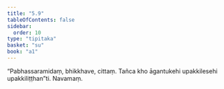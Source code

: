 ```yaml
---
title: "5.9"
tableOfContents: false
sidebar:
  order: 10
type: "tipitaka"
basket: "su"
book: "a1"
---
```



<DynamicBreadcrumb />

<Division number="49" book="a1">

<Paragraph number="103" book="a1">
“Pabhassaramidaṃ, bhikkhave, cittaṃ. Tañca kho āgantukehi upakkilesehi upakkiliṭṭhan”ti.

</Paragraph>
</Division>

<Paragraph number="104" type="center" book="a1">
Navamaṃ.
</Paragraph>
